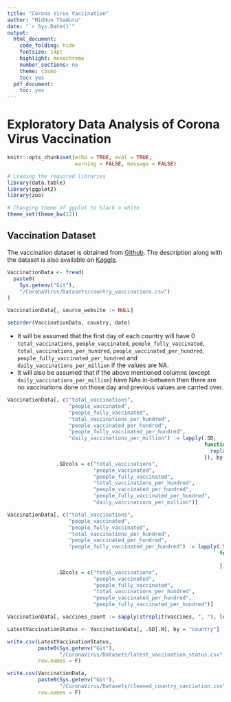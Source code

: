 ```yaml
---
title: "Corona Virus Vaccination"
author: "Midhun Thaduru"
date: "`r Sys.Date()`"
output:
  html_document:
    code_folding: hide
    fontsize: 14pt
    highlight: monochrome
    number_sections: no
    theme: cosmo
    toc: yes
  pdf_document:
    toc: yes
---
```


# Exploratory Data Analysis of Corona Virus Vaccination

```r
knitr::opts_chunk$set(echo = TRUE, eval = TRUE, 
                      warning = FALSE, message = FALSE)

# Loading the required libraries
library(data.table)
library(ggplot2)
library(zoo)

# Changing theme of ggplot to black n white
theme_set(theme_bw(12))
```

## Vaccination Dataset

The vaccination dataset is obtained from [Github](https://github.com/owid/covid-19-data). The description along with the dataset is also available on [Kaggle](https://www.kaggle.com/gpreda/covid-world-vaccination-progress).  
```r

VaccinationData <- fread(
  paste0(
    Sys.getenv("Git"), 
    "/CoronaVirus/Datasets/country_vaccinations.csv")
)

VaccinationData[, source_website := NULL]

setorder(VaccinationData, country, date)

```

* It will be assumed that the first day of each country will have 0 `total_vaccinations`, `people_vaccinated`, `people_fully_vaccinated`, `total_vaccinations_per_hundred`, `people_vaccinated_per_hundred`, `people_fully_vaccinated_per_hundred` and `daily_vaccinations_per_million` if the values are NA.  
* It will also be assumed that if the above mentioned columns (except `daily_vaccinations_per_million`) have NAs in-between then there are no vaccinations done on those day and previous values are carried over.  

```r

VaccinationData[, c("total_vaccinations",
                    "people_vaccinated",
                    "people_fully_vaccinated",
                    "total_vaccinations_per_hundred",
                    "people_vaccinated_per_hundred",
                    "people_fully_vaccinated_per_hundred",
                    "daily_vaccinations_per_million") := lapply(.SD, 
                                                                function(x){
                                                                  replace(x, seq_along(x) == 1 & is.na(x), 0)
                                                                }), by = "country",
                .SDcols = c("total_vaccinations",
                            "people_vaccinated",
                            "people_fully_vaccinated",
                            "total_vaccinations_per_hundred",
                            "people_vaccinated_per_hundred",
                            "people_fully_vaccinated_per_hundred",
                            "daily_vaccinations_per_million")]

VaccinationData[, c("total_vaccinations",
                    "people_vaccinated",
                    "people_fully_vaccinated",
                    "total_vaccinations_per_hundred",
                    "people_vaccinated_per_hundred",
                    "people_fully_vaccinated_per_hundred") := lapply(.SD, 
                                                                     function(x){
                                                                       na.locf(x, na.rm=FALSE, fromLast=FALSE)
                                                                     }), by = "country",
                .SDcols = c("total_vaccinations",
                            "people_vaccinated",
                            "people_fully_vaccinated",
                            "total_vaccinations_per_hundred",
                            "people_vaccinated_per_hundred",
                            "people_fully_vaccinated_per_hundred")]

```

```r

VaccinationData[, vaccines_count := sapply(strsplit(vaccines, ", "), length)]

LatestVaccinationStatus <- VaccinationData[, .SD[.N], by = "country"]

write.csv(LatestVaccinationStatus,
          paste0(Sys.getenv("Git"),
                 "/CoronaVirus/Datasets/latest_vaccination_status.csv"),
          row.names = F)

write.csv(VaccinationData,
          paste0(Sys.getenv("Git"),
                 "/CoronaVirus/Datasets/cleaned_country_vacciation.csv"),
          row.names = F)

```


